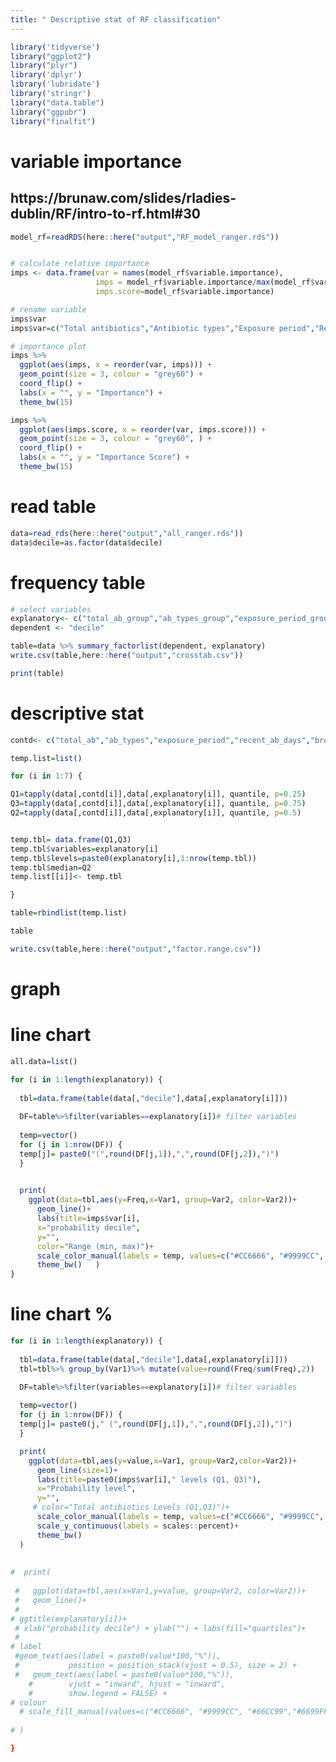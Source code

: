 ```yaml
---
title: " Descriptive stat of RF classification"
---
```


```r
library('tidyverse')
library("ggplot2")
library("plyr")
library('dplyr')
library('lubridate')
library('stringr')
library("data.table")
library("ggpubr")
library("finalfit")
```


# variable importance
## https://brunaw.com/slides/rladies-dublin/RF/intro-to-rf.html#30
```r
model_rf=readRDS(here::here("output","RF_model_ranger.rds"))


# calculate relative importance
imps <- data.frame(var = names(model_rf$variable.importance),
                   imps = model_rf$variable.importance/max(model_rf$variable.importance),
                   imps.score=model_rf$variable.importance)

# rename variable
imps$var
imps$var=c("Total antibiotics","Antibiotic types","Exposure period","Recent exposure", "Broad-spectrum antibiotics","Prescribing intervals (mean)", "Prescribing intervals (SD)")
```


```r
# importance plot
imps %>% 
  ggplot(aes(imps, x = reorder(var, imps))) +
  geom_point(size = 3, colour = "grey60") +
  coord_flip() +
  labs(x = "", y = "Importance") +
  theme_bw(15)

imps %>% 
  ggplot(aes(imps.score, x = reorder(var, imps.score))) +
  geom_point(size = 3, colour = "grey60", ) +
  coord_flip() +
  labs(x = "", y = "Importance Score") +
  theme_bw(15)
```

# read table
```r
data=read_rds(here::here("output","all_ranger.rds"))
data$decile=as.factor(data$decile)
```

# frequency table
```r
# select variables
explanatory<- c("total_ab_group","ab_types_group","exposure_period_group","recent_ab_days_group","broad_ab_prescriptions_group","interval_mean_group","interval_sd_group")
dependent <- "decile"

table=data %>% summary_factorlist(dependent, explanatory)
write.csv(table,here::here("output","crosstab.csv"))

print(table)
```


# descriptive stat
```r
contd<- c("total_ab","ab_types","exposure_period","recent_ab_days","broad_ab_prescriptions","interval_mean","interval_sd")
```


```r

temp.list=list()

for (i in 1:7) {

Q1=tapply(data[,contd[i]],data[,explanatory[i]], quantile, p=0.25)  
Q3=tapply(data[,contd[i]],data[,explanatory[i]], quantile, p=0.75)  
Q2=tapply(data[,contd[i]],data[,explanatory[i]], quantile, p=0.5)  


temp.tbl= data.frame(Q1,Q3)
temp.tbl$variables=explanatory[i]
temp.tbl$levels=paste0(explanatory[i],1:nrow(temp.tbl))
temp.tbl$median=Q2
temp.list[[i]]<- temp.tbl

}

table=rbindlist(temp.list)

table

write.csv(table,here::here("output","factor.range.csv"))

```

# graph

# line chart
```r

all.data=list()

for (i in 1:length(explanatory)) {
  
  tbl=data.frame(table(data[,"decile"],data[,explanatory[i]]))
  
  DF=table%>%filter(variables==explanatory[i])# filter variables
  
  temp=vector()
  for (j in 1:nrow(DF)) {
  temp[j]= paste0("(",round(DF[j,1]),",",round(DF[j,2]),")")
  }

  
  print(
    ggplot(data=tbl,aes(y=Freq,x=Var1, group=Var2, color=Var2))+
      geom_line()+
      labs(title=imps$var[i],
      x="probability decile",
      y="",
      color="Range (min, max)")+ 
      scale_color_manual(labels = temp, values=c("#CC6666", "#9999CC", "#66CC99","#6699FF")) +
      theme_bw()   )
}
```

# line chart %
```r


for (i in 1:length(explanatory)) {
  
  tbl=data.frame(table(data[,"decile"],data[,explanatory[i]]))
  tbl=tbl%>% group_by(Var1)%>% mutate(value=round(Freq/sum(Freq),2))

  DF=table%>%filter(variables==explanatory[i])# filter variables
  
  temp=vector()
  for (j in 1:nrow(DF)) {
  temp[j]= paste0(j," (",round(DF[j,1]),",",round(DF[j,2]),")")
  }

  print(
    ggplot(data=tbl,aes(y=value,x=Var1, group=Var2,color=Var2))+
      geom_line(size=1)+
      labs(title=paste0(imps$var[i]," levels (Q1, Q3)"),
      x="Probability level",
      y="",
     # color="Total antibiotics Levels (Q1,Q3)")+ 
      scale_color_manual(labels = temp, values=c("#CC6666", "#9999CC", "#66CC99","#6699FF")) +
      scale_y_continuous(labels = scales::percent)+
      theme_bw()    
  )
  
  
#  print(
    
 #   ggplot(data=tbl,aes(x=Var1,y=value, group=Var2, color=Var2))+
 #   geom_line()+
 #  
# ggtitle(explanatory[i])+
 # xlab("probability decile") + ylab("") + labs(fill="quartiles")+
 #
# label
 #geom_text(aes(label = paste0(value*100,"%")), 
 #           position = position_stack(vjust = 0.5), size = 2) +
 #   geom_text(aes(label = paste0(value*100,"%")),
    #        vjust = "inward", hjust = "inward",
    #        show.legend = FALSE) + 
# colour
  # scale_fill_manual(values=c("#CC6666", "#9999CC", "#66CC99","#6699FF"))
 
# )

}

```


